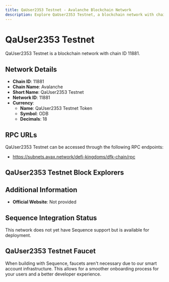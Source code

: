 ```yaml
--- 
title: QaUser2353 Testnet - Avalanche Blockchain Network
description: Explore QaUser2353 Testnet, a blockchain network with chain ID 11881. Learn about its native currency, QaUser2353 Testnet Token, and how to interact with the network.
---
```


# QaUser2353 Testnet

QaUser2353 Testnet is a blockchain network with chain ID 11881.

## Network Details

- **Chain ID**: 11881
- **Chain Name**: Avalanche
- **Short Name**: QaUser2353 Testnet
- **Network ID**: 11881
- **Currency**: 
  - **Name**: QaUser2353 Testnet Token
  - **Symbol**: ODB
  - **Decimals**: 18

## RPC URLs

QaUser2353 Testnet can be accessed through the following RPC endpoints:

- https://subnets.avax.network/defi-kingdoms/dfk-chain/rpc

## QaUser2353 Testnet Block Explorers



## Additional Information

- **Official Website**: Not provided

## Sequence Integration Status

This network does not yet have Sequence support but is available for deployment.

## QaUser2353 Testnet Faucet

When building with Sequence, faucets aren't necessary due to our smart account infrastructure. This allows for a smoother onboarding process for your users and a better developer experience.
